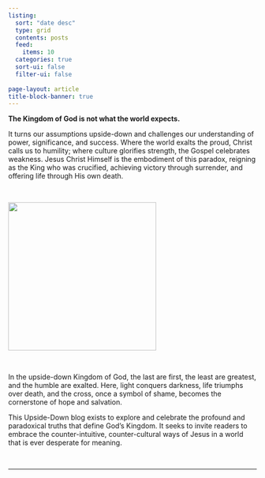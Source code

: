 ```yaml
---
listing:
  sort: "date desc"
  type: grid
  contents: posts
  feed:
    items: 10
  categories: true
  sort-ui: false
  filter-ui: false
  
page-layout: article
title-block-banner: true
---
```


**The Kingdom of God is not what the world expects.**

It turns our assumptions upside-down and challenges our understanding of power, significance, and success. Where the world exalts the proud, Christ calls us to humility; where culture glorifies strength, the Gospel celebrates weakness. Jesus Christ Himself is the embodiment of this paradox, reigning as the King who was crucified, achieving victory through surrender, and offering life through His own death.

<br/>

![](img/usdkingdm3.jpeg){fig-align="center" width="300"}

<br/>

In the upside-down Kingdom of God, the last are first, the least are greatest, and the humble are exalted. Here, light conquers darkness, life triumphs over death, and the cross, once a symbol of shame, becomes the cornerstone of hope and salvation.

This Upside-Down blog exists to explore and celebrate the profound and paradoxical truths that define God’s Kingdom. It seeks to invite readers to embrace the counter-intuitive, counter-cultural ways of Jesus in a world that is ever desperate for meaning.

<br/>

------------------------------------------------------------------------
